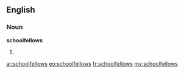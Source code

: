 ==English==

===Noun===
'''schoolfellows'''

# {{plural of|[[schoolfellow]]}}

[[ar:schoolfellows]]
[[eo:schoolfellows]]
[[fr:schoolfellows]]
[[my:schoolfellows]]